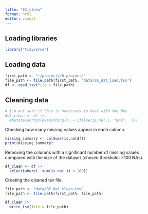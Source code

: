 ```yaml
---
title: "02_clean"
format: html
editor: visual
---
```


## Loading libraries

```r
library("tidyverse")
```

## Loading data

```r
first_path <- "~/projects/R_project/"
file_path <- file.path(first_path, "data/01_dat_load.tsv")
df <- read_tsv(file = file_path)
```

## Cleaning data

```r
# I'm not sure if this is necessary to deal with the NAs
#df_clean <- df |>
  #mutate(across(everything(), ~ ifelse(is.na(.), "N/A", .)))
```

Checking how many missing values appear in each column.

```r
missing_summary <- colSums(is.na(df))
print(missing_summary)
```

Removing the columns with a significant number of missing values compared with the size of the dataset (chosen threshold: \>100 NAs).

```r
df_clean <- df |> 
  select(where(~ sum(is.na(.)) < 100))
```

Creating the cleaned tsv file.

```r
file_path <- "data/02_dat_clean.tsv"
file_path <- file.path(first_path, file_path)

df_clean |>
  write_tsv(file = file_path)
```
